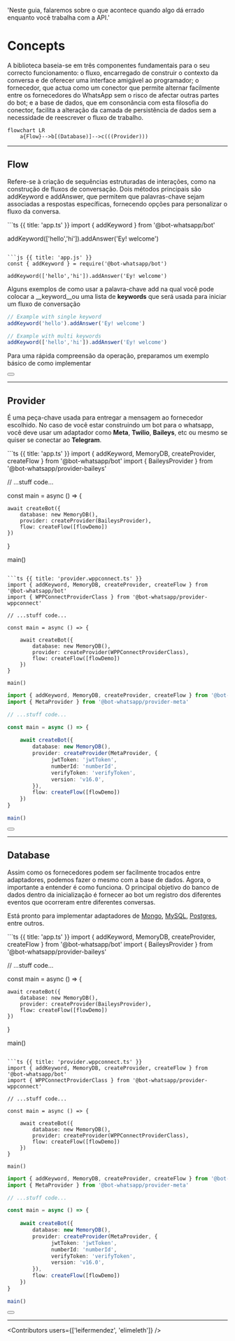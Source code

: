 
  'Neste guia, falaremos sobre o que acontece quando algo dá errado enquanto você trabalha com a API.'

# Concepts

A biblioteca baseia-se em três componentes fundamentais para o seu correcto funcionamento: o fluxo, encarregado de construir o contexto da conversa e de oferecer uma interface amigável ao programador; o fornecedor, que actua como um conector que permite alternar facilmente entre os fornecedores do WhatsApp sem o risco de afectar outras partes do bot; e a base de dados, que em consonância com esta filosofia do conector, facilita a alteração da camada de persistência de dados sem a necessidade de reescrever o fluxo de trabalho.

```mermaid
flowchart LR
    a{Flow}-->b[(Database)]-->c(((Provider)))
```

---

## Flow

Refere-se à criação de sequências estruturadas de interações, como na construção de fluxos de conversação. Dois métodos principais são addKeyword e addAnswer, que permitem que palavras-chave sejam associadas a respostas específicas, fornecendo opções para personalizar o fluxo da conversa.

<CodeGroup>
```ts {{ title: 'app.ts' }}
import { addKeyword } from '@bot-whatsapp/bot'

addKeyword(['hello','hi']).addAnswer('Ey! welcome')
```

```js {{ title: 'app.js' }}
const { addKeyword } = require('@bot-whatsapp/bot') 

addKeyword(['hello','hi']).addAnswer('Ey! welcome')
```
</CodeGroup>



Alguns exemplos de como usar a palavra-chave add na qual você pode colocar a __keyword__ou uma lista de __keywords__ que será usada para iniciar um fluxo de conversação

```ts
// Example with single keyword
addKeyword('hello').addAnswer('Ey! welcome')

// Example with multi keywords
addKeyword(['hello','hi']).addAnswer('Ey! welcome')
```

Para uma rápida compreensão da operação, preparamos um exemplo básico de como implementar

<div className="not-prose aling-block">
  <Button
    href="/uses-cases"
    variant="text"
    arrow="right"
    children="View more examples"
  />
</div>

---

## Provider

É uma peça-chave usada para entregar a mensagem ao fornecedor escolhido. No caso de você estar construindo um bot para o whatsapp, você deve usar um adaptador como __Meta__, __Twilio__, __Baileys__, etc ou mesmo se quiser se conectar ao __Telegram__.

<CodeGroup>
```ts {{ title: 'app.ts' }}
import { addKeyword, MemoryDB, createProvider, createFlow } from '@bot-whatsapp/bot'
import { BaileysProvider } from '@bot-whatsapp/provider-baileys'

// ...stuff code...

const main = async () => {
    
    await createBot({
        database: new MemoryDB(),
        provider: createProvider(BaileysProvider),
        flow: createFlow([flowDemo])
    })
}

main()
```

```ts {{ title: 'provider.wppconnect.ts' }}
import { addKeyword, MemoryDB, createProvider, createFlow } from '@bot-whatsapp/bot'
import { WPPConnectProviderClass } from '@bot-whatsapp/provider-wppconnect'

// ...stuff code...

const main = async () => {
    
    await createBot({
        database: new MemoryDB(),
        provider: createProvider(WPPConnectProviderClass),
        flow: createFlow([flowDemo])
    })
}

main()
```

```ts {{ title: 'provider.meta.ts' }}
import { addKeyword, MemoryDB, createProvider, createFlow } from '@bot-whatsapp/bot'
import { MetaProvider } from '@bot-whatsapp/provider-meta'

// ...stuff code...

const main = async () => {
    
    await createBot({
        database: new MemoryDB(),
        provider: createProvider(MetaProvider, {
              jwtToken: 'jwtToken',
              numberId: 'numberId',
              verifyToken: 'verifyToken',
              version: 'v16.0',
        }),
        flow: createFlow([flowDemo])
    })
}

main()
```
</CodeGroup>

<div className="not-prose aling-block">
  <Button
    href="/providers"
    variant="text"
    arrow="right"
    children="More information about the providers "
  />
</div>

---

## Database

Assim como os fornecedores podem ser facilmente trocados entre adaptadores, podemos fazer o mesmo com a base de dados. Agora, o importante a entender é como funciona. O principal objetivo do banco de dados dentro da inicialização é fornecer ao bot um registro dos diferentes eventos que ocorreram entre diferentes conversas.

Está pronto para implementar adaptadores de [Mongo](/databases#mongo), [MySQL](/databases#my-sql), [Postgres](/databases#postgres), entre outros.

<CodeGroup>
```ts {{ title: 'app.ts' }}
import { addKeyword, MemoryDB, createProvider, createFlow } from '@bot-whatsapp/bot'
import { BaileysProvider } from '@bot-whatsapp/provider-baileys'

// ...stuff code...

const main = async () => {
    
    await createBot({
        database: new MemoryDB(),
        provider: createProvider(BaileysProvider),
        flow: createFlow([flowDemo])
    })
}

main()
```

```ts {{ title: 'provider.wppconnect.ts' }}
import { addKeyword, MemoryDB, createProvider, createFlow } from '@bot-whatsapp/bot'
import { WPPConnectProviderClass } from '@bot-whatsapp/provider-wppconnect'

// ...stuff code...

const main = async () => {
    
    await createBot({
        database: new MemoryDB(),
        provider: createProvider(WPPConnectProviderClass),
        flow: createFlow([flowDemo])
    })
}

main()
```

```ts {{ title: 'provider.meta.ts' }}
import { addKeyword, MemoryDB, createProvider, createFlow } from '@bot-whatsapp/bot'
import { MetaProvider } from '@bot-whatsapp/provider-meta'

// ...stuff code...

const main = async () => {
    
    await createBot({
        database: new MemoryDB(),
        provider: createProvider(MetaProvider, {
              jwtToken: 'jwtToken',
              numberId: 'numberId',
              verifyToken: 'verifyToken',
              version: 'v16.0',
        }),
        flow: createFlow([flowDemo])
    })
}

main()
```
</CodeGroup>

<div className="not-prose aling-block">
  <Button
    href="/databases"
    variant="text"
    arrow="right"
    children="More information about the databases "
  />
</div>

----

<Guides />

<Resources />

<Contributors users={['leifermendez', 'elimeleth']} />